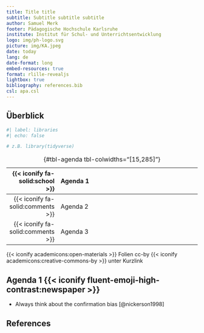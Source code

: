 ```yaml
---
title: Title title
subtitle: Subtitle subtitle subtitle
author: Samuel Merk
footer: Pädagogische Hochschule Karlsruhe
institute: Institut für Schul- und Unterrichtsentwicklung
logo: img/ph-logo.svg
picture: img/KA.jpeg
date: today
lang: de
date-format: long
embed-resources: true
format: rlille-revealjs
lightbox: true
bibliography: references.bib
csl: apa.csl
---
```


## Überblick {.smaller .center}

```r
#| label: libraries
#| echo: false

# z.B. library(tidyverse)
```

| {{< iconify fa-solid:school >}} | Agenda 1 |
|-----------------:|:-----------------------------------------------------|
| {{< iconify fa-solid:comments >}} | Agenda 2 |
| {{< iconify fa-solid:comments >}} | Agenda 3 |                                                                                                                        |

: {#tbl-agenda tbl-colwidths="\[15,285\]"}

```{=html}
<!-- style the agenda table -->

<style>
#tbl-agenda table th {
font-weight: normal !important;
border: none !important;
}

#tbl-agenda table td {
font-weight: normal !important;
border: none !important;
}
</style>
```
::: footer
{{< iconify academicons:open-materials >}} Folien cc-by {{< iconify academicons:creative-commons-by >}} unter Kurzlink
:::



## Agenda 1 {{< iconify fluent-emoji-high-contrast:newspaper >}} {.smaller}

* Always think about the confirmation bias [@nickerson1998]

## References {.scrollable}


